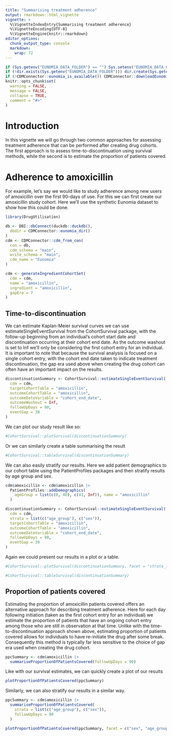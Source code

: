 ```yaml
---
title: "Summarising treatment adherence"
output: rmarkdown::html_vignette
vignette: >
  %\VignetteIndexEntry{Summarising treatment adherence}
  %\VignetteEncoding{UTF-8}
  %\VignetteEngine{knitr::rmarkdown}
editor_options: 
  chunk_output_type: console
  markdown: 
    wrap: 72
---
```


```r
if (Sys.getenv("EUNOMIA_DATA_FOLDER") == "") Sys.setenv("EUNOMIA_DATA_FOLDER" = tempdir())
if (!dir.exists(Sys.getenv("EUNOMIA_DATA_FOLDER"))) dir.create(Sys.getenv("EUNOMIA_DATA_FOLDER"))
if (!CDMConnector::eunomia_is_available()) CDMConnector::downloadEunomiaData()
knitr::opts_chunk$set(
  warning = FALSE,
  message = FALSE,
  collapse = TRUE,
  comment = "#>"
)
```

# Introduction

In this vignette we will go through two common approaches for assessing treatment adherence that can be performed after creating drug cohorts. The first approach is to assess time-to-discontinuation using survival methods, while the second is to estimate the proportion of patients covered. 

# Adherence to amoxicillin
For example, let's say we would like to study adherence among new users of amoxicillin over the first 90-days of use. For this we can first create our amoxicillin study cohort. Here we'll use the synthetic Eunomia dataset to show how this could be done.

```r
library(DrugUtilisation)

db <- DBI::dbConnect(duckdb::duckdb(),
  dbdir = CDMConnector::eunomia_dir()
)
cdm <- CDMConnector::cdm_from_con(
  con = db,
  cdm_schema = "main",
  write_schema = "main",
  cdm_name = "Eunomia"
)

cdm <- generateIngredientCohortSet(
  cdm = cdm,
  name = "amoxicillin",
  ingredient = "amoxicillin",
  gapEra = 7
)
```

## Time-to-discontinuation
We can estimate Kaplan-Meier survival curves we can use estimateSingleEventSurvival from the CohortSurvival package, with the follow-up beginning from an individual's cohort start date and discontinuation occurring at their cohort end date. As the outcome washout is set to Inf we'll only be considering the first cohort entry for an individual. It is important to note that because the survival analysis is focused on a single cohort entry, with the cohort end date taken to indicate treatment discontinuation, the gap era used above when creating the drug cohort can often have an important impact on the results.

```r
discontinuationSummary <- CohortSurvival::estimateSingleEventSurvival(
  cdm = cdm,
  targetCohortTable = "amoxicillin",
  outcomeCohortTable = "amoxicillin",
  outcomeDateVariable = "cohort_end_date",
  outcomeWashout = Inf,
  followUpDays = 90,
  eventGap = 30
)
```

We can plot our study result like so:
```r
#CohortSurvival::plotSurvival(discontinuationSummary)
```

Or we can similarly create a table summarising the result
```r
#CohortSurvival::tableSurvival(discontinuationSummary)
```

We can also easily stratify our results. Here we add patient demographics to our cohort table using the PatientProfiles packages and then stratify results by age group and sex.
```r
cdm$amoxicillin <- cdm$amoxicillin |>
  PatientProfiles::addDemographics(
    ageGroup = list(c(0, 40), c(41, Inf)), name = "amoxicillin"
  )

discontinuationSummary <- CohortSurvival::estimateSingleEventSurvival(
  cdm = cdm,
  strata = list(c("age_group"), c("sex")),
  targetCohortTable = "amoxicillin",
  outcomeCohortTable = "amoxicillin",
  outcomeDateVariable = "cohort_end_date",
  followUpDays = 90,
  eventGap = 30
)
```

Again we could present our results in a plot or a table.
```r
#CohortSurvival::plotSurvival(discontinuationSummary, facet = "strata_level")
```

```r
#CohortSurvival::tableSurvival(discontinuationSummary)
```


## Proportion of patients covered

Estimating the proportion of amoxicillin patients covered offers an alternative approach for describing treatment adherence. Here for each day following initiation (taken as the first cohort entry for an individual) we estimate the proportion of patients that have an ongoing cohort entry among those who are still in observation at that time. Unlike with the time-to-discontinuation approach shown above, estimating proportion of patients covered allows for individuals to have re-initiate the drug after some break. Consequently this method is typically far less sensitive to the choice of gap era used when creating the drug cohort.

```r
ppcSummary <- cdm$amoxicillin |>
  summariseProportionOfPatientsCovered(followUpDays = 90)
```

Like with our survival estimates, we can quickly create a plot of our results
```r
plotProportionOfPatientsCovered(ppcSummary)
```

Similarly, we can also stratify our results in a similar way.
```r
ppcSummary <- cdm$amoxicillin |>
  summariseProportionOfPatientsCovered(
    strata = list(c("age_group"), c("sex")),
    followUpDays = 90
  )
```

```r
plotProportionOfPatientsCovered(ppcSummary, facet = c("sex", "age_group"))
```
 
